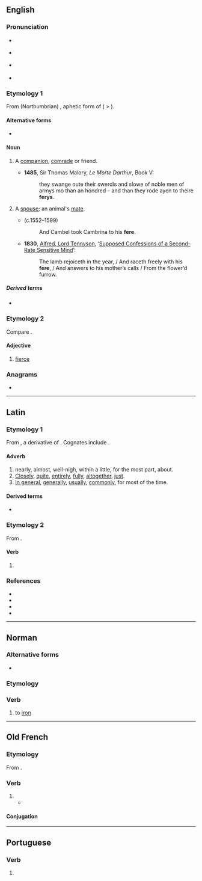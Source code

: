 ==English==

===Pronunciation===
* {{a|RP}} {{IPA|/fɪə/|lang=en}}
* {{a|GenAm}} {{IPA|/fɪɹ/|lang=en}}
* {{a|Scotland}} {{IPA|/fiːɹ/|lang=en}}
* {{homophones|fear|lang=en}}

===Etymology 1===
From (Northumbrian) {{inh|en|ang|fǣra}}, aphetic form of {{m|ang|ġefēra}} ( > {{cog|enm|y-fere}}).

====Alternative forms====
* {{alter|en|pheer}} <!--in Spenser-->

====Noun====
{{en-noun}}

# {{lb|en|dialectal|or|obsolete}} A [[companion]], [[comrade]] or friend.
#* '''1485''', Sir Thomas Malory, ''Le Morte Darthur'', Book V:
#*: they swange oute their swerdis and slowe of noble men of armys mo than an hondred – and than they rode ayen to theire '''ferys'''.
# {{lb|en|archaic}} A [[spouse]]; an animal's [[mate]].
#* {{w|Edmund Spenser}} (c.1552–1599)
#*: And Cambel took Cambrina to his '''fere'''.
#* '''1830''', [[w:Alfred_Tennyson%2C_1st_Baron_Tennyson|Alfred, Lord Tennyson]], ‘[http://www.telelib.com/authors/T/TennysonAlfred/verse/juvenilia/supposedconfessions.html Supposed Confessions of a Second-Rate Sensitive Mind]’:
#*: The lamb rejoiceth in the year, / And raceth freely with his '''fere''', / And answers to his mother’s calls / From the flower’d furrow.

=====Derived terms=====
* {{l|en|ferede}}

===Etymology 2===
Compare {{cog|la|ferus|t=wild}}.

====Adjective====
{{en-adj}}

# {{lb|en|obsolete}} [[fierce]]

{{Webster 1913}}

===Anagrams===
* {{anagrams|en|-free|Free|feer|free|reef}}

----

==Latin==

===Etymology 1===
From {{der|la|ine-pro|*dʰer-o-|t=tight, close by}}, a derivative of {{m|ine-pro|*dʰer-|t=to hold}}. Cognates include {{m|la|firmus}}.

====Adverb====
{{la-adv|ferē|-}}

# nearly, almost, well-nigh, within a little, for the most part, about.
# [[closely|Closely]], [[quite]], [[entirely]], [[fully]], [[altogether]], [[just]].
# [[in general|In general]], [[generally]], [[usually]], [[commonly]], for most of the time.

====Derived terms====
* {{l|la|fermē}}

===Etymology 2===
From {{m|la|for}}.

====Verb====
{{la-verb-form|fēre}}

# {{inflection of|for||2|s|pres|actv|subj|lang=la}}

===References===
* {{R:L&S}}
* {{R:Elementary Lewis}}
* {{R:Gaffiot}}
* {{R:M&A}}

----

==Norman==

===Alternative forms===
* {{alter|nrf|féther||Jersey}}

===Etymology===
{{rfe|lang=nrf}}

===Verb===
{{nrf-verb}}

# {{lb|nrf|Sark}} to [[iron]]

----

==Old French==

===Etymology===
From {{inh|fro|la|facio|faciō, facere}}.

===Verb===
{{head|fro|verb}}

# {{alternative form of|faire|lang=fro}}
#* {{quote-book|year=circa 1180,|title=[[s:fr:Perceval ou le conte du Graal|Perceval ou le conte du Graal]]|author=[[wikipedia:Chrétien de Troyes|Chrétien de Troyes]]|passage=Sire, vostre prisoniers sui<br />por '''fere''' ce que vos voldroiz|translation=Sire, I am your prisoner<br />To do what you desire}}

====Conjugation====
{{fro-conj-faire|repl=fai/fe}}

----

==Portuguese==

===Verb===
{{head|pt|verb form}}

# {{pt-verb-form-of|ferir}}